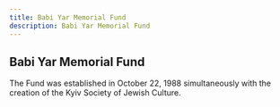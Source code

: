 ```yaml
---
title: Babi Yar Memorial Fund
description: Babi Yar Memorial Fund
---
```


## Babi Yar Memorial Fund

The Fund was established in October 22, 1988 simultaneously with the creation of
the Kyiv Society of Jewish Culture.
